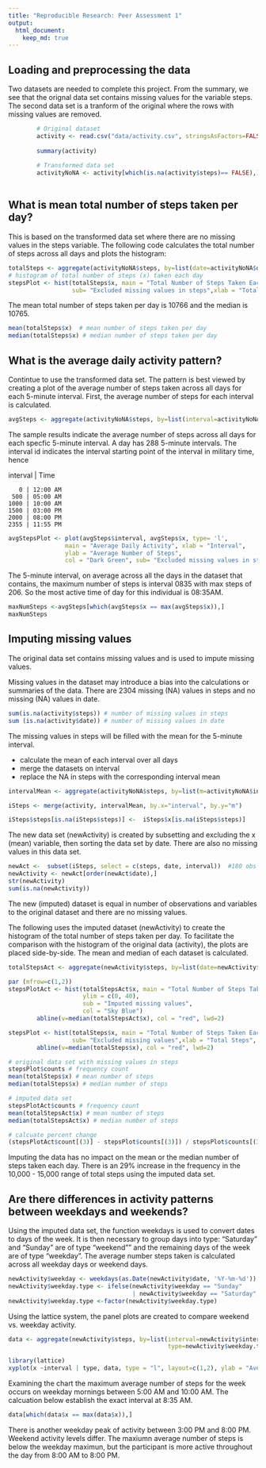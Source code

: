 ```yaml
---
title: "Reproducible Research: Peer Assessment 1"
output: 
  html_document:
    keep_md: true
---
```



## Loading and preprocessing the data
Two datasets are needed to complete this project.  From the summary, we see that the orignal data set contains missing values for the variable steps.  The second data set is a tranform of the original where the rows with missing values are removed.

```r
        # Original dataset
        activity <- read.csv("data/activity.csv", stringsAsFactors=FALSE,  header=TRUE)
        
        summary(activity)
        
        # Transformed data set 
        activityNoNA <- activity[which(is.na(activity$steps)== FALSE),]
           
```

## What is mean total number of steps taken per day?

This is based on the transformed data set where there are no missing values in the steps variable. The following code calculates the total number of steps across all days and plots the histogram:
```r
totalSteps <- aggregate(activityNoNA$steps, by=list(date=activityNoNA$date), FUN = sum )
# histogram of total number of steps (x) taken each day
stepsPlot <- hist(totalSteps$x, main = "Total Number of Steps Taken Each Day", ylim = c(0, 40),
                  sub= "Excluded missing values in steps",xlab = "Total Steps", col = "Yellow")

```

The mean total number of steps taken per day is 10766 and the median is 10765.
```r
mean(totalSteps$x)  # mean number of steps taken per day
median(totalSteps$x) # median number of steps taken per day
```

## What is the average daily activity pattern?

Contintue to use the transformed data set. The pattern is best viewed by creating a plot of the average number of steps taken across all days for each 5-minute interval.  First, the average number of steps for each interval is calculated.
```r
avgSteps <- aggregate(activityNoNA$steps, by=list(interval=activityNoNA$interval), FUN=mean) 
```
The sample results indicate the average number of steps across all days for each specfic 5-minute interval. A day has 288 5-minute intervals. The interval id indicates the interval starting point of the interval in military time, hence

interval | Time

       0 | 12:00 AM       
     500 | 05:00 AM      
    1000 | 10:00 AM      
    1500 | 03:00 PM    
    2000 | 08:00 PM       
    2355 | 11:55 PM

```r
avgStepsPlot <- plot(avgSteps$interval, avgSteps$x, type= 'l', 
                main = "Average Daily Activity", xlab = "Interval", 
                ylab = "Average Number of Steps", 
                col = "Dark Green", sub= "Excluded missing values in steps")
```

The 5-minute interval, on average across all the days in the dataset that contains, the maximum number of steps is interval 0835 with max steps of 206. So the most active time
of day for this individual is 08:35AM.
```r
maxNumSteps <-avgSteps[which(avgSteps$x == max(avgSteps$x)),]
maxNumSteps
```

## Imputing missing values

The original data set contains missing values and is used to impute missing values. 

Missing values in the dataset may introduce a bias into the calculations or summaries of the data. There are 2304 missing (NA) values in steps and no missing (NA)
values in date.
```r
sum(is.na(activity$steps)) # number of missing values in steps
sum (is.na(activity$date)) # number of missing values in date
```

The missing values in steps will be filled with the mean for the 5-minute interval.

- calculate the mean of each interval over all days
- merge the datasets on interval 
- replace the NA in steps with the corresponding interval mean
```r
intervalMean <- aggregate(activityNoNA$steps, by=list(m=activityNoNA$interval), FUN=mean)

iSteps <- merge(activity, intervalMean, by.x="interval", by.y="m")

iSteps$steps[is.na(iSteps$steps)] <-  iSteps$x[is.na(iSteps$steps)]
```

The new data set (newActivity) is created by subsetting and excluding the x (mean) variable, then sorting the data set by date.  There are also no missing values in
this data set. 
```r
newAct <-  subset(iSteps, select = c(steps, date, interval))  #180 obs of 68 variables
newActivity <- newAct[order(newAct$date),]
str(newActivity)
sum(is.na(newActivity))
```
The new (imputed) dataset is equal in number of observations and variables to the original dataset and there are no missing values. 

The following uses the imputed dataset (newActivity) to create the histogram of the total number of steps taken per day. To facilitate the comparison with the histogram of the original data (activity), the plots are placed side-by-side. The mean and median of each dataset is calculated. 

```r
totalStepsAct <- aggregate(newActivity$steps, by=list(date=newActivity$date), FUN = sum )

par (mfrow=c(1,2))
stepsPlotAct <- hist(totalStepsAct$x, main = "Total Number of Steps Taken Each Day", xlab="Total Steps",
                     ylim = c(0, 40),
                     sub = "Imputed missing values",
                     col = "Sky Blue")
        abline(v=median(totalStepsAct$x), col = "red", lwd=2)

stepsPlot <- hist(totalSteps$x, main = "Total Number of Steps Taken Each Day", ylim = c(0, 40),
                  sub= "Excluded missing values",xlab = "Total Steps", col = "Yellow")
        abline(v=median(totalSteps$x), col = "red", lwd=2)

# original data set with missing values in steps 
stepsPlot$counts # frequency count
mean(totalSteps$x) # mean number of steps 
median(totalSteps$x) # median number of steps

# imputed data set
stepsPlotAct$counts # frequency count 
mean(totalStepsAct$x) # mean number of steps 
median(totalStepsAct$x) # median number of steps 

# calcuate percent change
(stepsPlotAct$count[(3)] - stepsPlot$counts[(3)]) / stepsPlot$counts[(3)] * 100
```
Imputing the data has no impact on the mean or the median number of steps taken each day.  There is an 29% increase in the frequency in the 10,000 - 15,000 range of total steps using the imputed data set. 

## Are there differences in activity patterns between weekdays and weekends?

Using the imputed data set, the function weekdays is used to convert dates to days of the week. It is then necessary to group days into type: "Saturday" and "Sunday" are of type "weekend"" and the remaining days of the week are of type "weekday". The average number steps taken is calculated across all weekday days or weekend days. 
```r
newActivity$weekday <- weekdays(as.Date(newActivity$date, '%Y-%m-%d'))
newActivity$weekday.type <- ifelse(newActivity$weekday == "Sunday" 
                                   | newActivity$weekday == "Saturday", "weekend", "weekday")
newActivity$weekday.type <-factor(newActivity$weekday.type)
```

Using the lattice system, the panel plots are created to compare weekend vs. weekday activity.
```r
data <- aggregate(newActivity$steps, by=list(interval=newActivity$interval, 
                                             type=newActivity$weekday.type), FUN=mean)

library(lattice)
xyplot(x ~interval | type, data, type = "l", layout=c(1,2), ylab = "Average number of steps taken")
```

Examining the chart the maximum average number of steps for the week occurs on weekday mornings between 5:00 AM and 10:00 AM. The calcuation below establish the exact interval at 8:35 AM.
``` r
data[which(data$x == max(data$x)),]
```

There is another weekday peak of activity between 3:00 PM and 8:00 PM.  Weekend activity levels differ.  The maxiumn average number of steps is below the weekday maximun, but the participant is more active throughout the day from 8:00 AM to 8:00 PM. 
